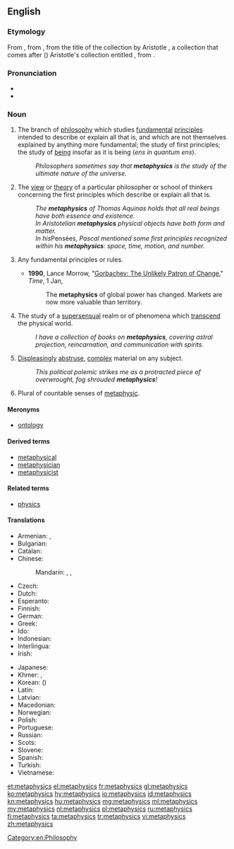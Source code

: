 ==English==
{{wikipedia}}

===Etymology===
From {{etyl|la|en}} {{term|lang=la|metaphysica}}, from {{etyl|gkm|en}} {{term|sc=polytonic|μεταφυσικά|tr=metaphusika|lang=gkm}}, from the title of the collection by Aristotle {{term||μετὰ τὰ φυσικά|lang=grc}}, a collection that comes after ({{term|lang=grc|μετά|tr=meta}}) Aristotle's collection entitled {{term||τὰ φυσικά|lang=grc}}, from {{term|φυσικός||natural|tr=phusikos|lang=grc}}.

===Pronunciation===
* {{IPA|/mɛtəˈfɪzɪks/}}
* {{enPR|mĕ'təfĭziks}}

===Noun===
{{en-noun|~|metaphysics}}

# {{context|philosophy|uncountable|lang=en}} The branch of [[philosophy]] which studies [[fundamental]] [[principles]] intended to describe or explain all that is, and which are not themselves explained by anything more fundamental; the study of first principles; the study of [[being]] insofar as it is being (''ens in quantum ens'').
#: ''Philosophers sometimes say that '''metaphysics''' is the study of the ultimate nature of the universe.''
# {{context|philosophy|countable|lang=en}} The [[view]] or [[theory]] of a particular philosopher or school of thinkers concerning the first principles which describe or explain all that is.
#: ''The '''metaphysics''' of Thomas Aquinas holds that all real beings have both essence and existence.''
#: ''In Aristotelian '''metaphysics''' physical objects have both form and matter.''
#: ''In his ''Pensées'', Pascal mentioned some first principles recognized within his '''metaphysics''': space, time, motion, and number.''
# {{context|uncountable|by extension from the philosophical sense|lang=en}} Any fundamental principles or rules.
#* '''1990''', Lance Morrow, "[http://www.time.com/time/magazine/article/0,9171,969082,00.html Gorbachev: The Unlikely Patron of Change]," ''Time'', 1 Jan,
#*: The '''metaphysics''' of global power has changed. Markets are now more valuable than territory.
# {{context|uncountable|lang=en}} The study of a [[supersensual]] realm or of phenomena which [[transcend]] the physical world.
#: ''I have a collection of books on '''metaphysics''', covering astral projection, reincarnation, and communication with spirits.''
# {{context|uncountable|lang=en}} [[displeasing|Displeasing]]ly [[abstruse]], [[complex]] material on any subject.
#: ''This political polemic strikes me as a protracted piece of overwrought, fog shrouded '''metaphysics'''!''
# {{context|countable|lang=en}} Plural of countable senses of [[metaphysic]].

====Meronyms====
* [[ontology]]

====Derived terms====
* [[metaphysical]]
* [[metaphysician]]
* [[metaphysicist]]

====Related terms====
* [[physics]]

====Translations====
{{trans-top|branch of philosophy that studies first principles}}
* Armenian: {{t-|hy|բնազանցություն}}, {{t-|hy|մետաֆիզիկա}}
* Bulgarian: {{t+|bg|метафизика|f|tr=metafízika|sc=Cyrl}}
* Catalan: {{t|ca|metafísica|f}}
* Chinese:
*: Mandarin: {{t|cmn|形而上學|sc=Hani}}, {{t|cmn|形而上学|tr=xíng'érshàngxué|sc=Hani}}, {{t|cmn|形上|tr=xíngshàng|sc=Hani}}
* Czech: {{t+|cs|metafyzika|f}}
* Dutch: {{t+|nl|metafysica}}
* Esperanto: {{t|eo|metafiziko}}
* Finnish: {{t+|fi|metafysiikka}}
* German: {{t+|de|Metaphysik|f}}
* Greek: {{t+|el|μεταφυσική|f|tr=metafysikí|sc=Grek}}
* Ido: {{t+|io|metafiziko}}
* Indonesian: {{t+|id|metafisika}}
* Interlingua: {{t|ia|metaphysica}}
* Irish: {{t-|ga|meitifisic|f}}
{{trans-mid}}
* Japanese: {{t-|ja|形而上学|tr=けいじじょうがく, keijijōgaku|sc=Jpan}}
* Khmer: {{t-|km|បរមត្ថវិជ្ជា|tr=pakrakmat vityea|sc=Khmr}}, {{t-|km|អស្តិរូបវិជ្ជា|sc=Khmr|tr=ɑhsdə ruup viccie}}
* Korean: {{t-|ko|형이상학|tr=hyeong-isanghak|sc=Kore}} ({{t+|ko|形而上學|sc=Kore}})
* Latin: {{t-|la|metaphysica|f}}
* Latvian: {{t-|lv|metafizika|f}}
* Macedonian: {{t-|mk|метафизика|f|tr=metafízika}}
* Norwegian: {{t-|no|metafysikk}}
* Polish: {{t-|pl|metafizyka|f}}
* Portuguese: {{t+|pt|metafísica|f}}
* Russian: {{t+|ru|метафизика|f|tr=metafízika|alt=метафи́зика}}
* Scots: {{t|sco|metapheisics}}
* Slovene: {{t+|sl|metafizika|f}}
* Spanish: {{t+|es|metafísica|f}}
* Turkish: {{t+|tr|metafizik}}
* Vietnamese: {{t+|vi|siêu hình học}}
{{trans-bottom}}

[[Category:en:Philosophy]]

[[et:metaphysics]]
[[el:metaphysics]]
[[fr:metaphysics]]
[[gl:metaphysics]]
[[ko:metaphysics]]
[[hy:metaphysics]]
[[io:metaphysics]]
[[id:metaphysics]]
[[kn:metaphysics]]
[[hu:metaphysics]]
[[mg:metaphysics]]
[[ml:metaphysics]]
[[my:metaphysics]]
[[nl:metaphysics]]
[[pl:metaphysics]]
[[ru:metaphysics]]
[[fi:metaphysics]]
[[ta:metaphysics]]
[[tr:metaphysics]]
[[vi:metaphysics]]
[[zh:metaphysics]]